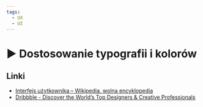 ```yaml
---
tags:
  - UX
  - UI
---
```



# ▶️ Dostosowanie typografii i kolorów

<YouTubePlayer videoId="sseDciRycZc" />

## Linki

- [Interfejs użytkownika – Wikipedia, wolna encyklopedia](https://pl.wikipedia.org/wiki/Interfejs_u%C5%BCytkownika)
- [Dribbble - Discover the World’s Top Designers & Creative Professionals](https://dribbble.com/)
